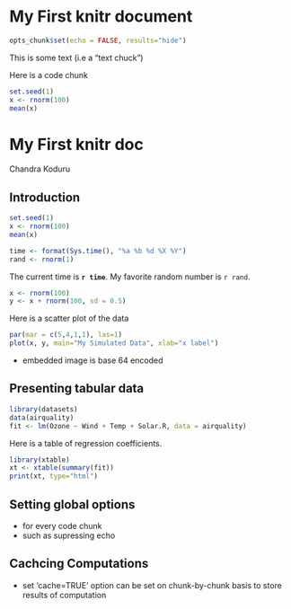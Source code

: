 My First knitr document
=====================

```r
opts_chunk$set(echo = FALSE, results="hide")
```

This is some text (i.e a "text chuck")

Here is a code chunk

```r
set.seed(1)
x <- rnorm(100)
mean(x)
```

# My First knitr doc
Chandra Koduru

## Introduction

```r
set.seed(1)
x <- rnorm(100)
mean(x)
```

```r
time <- format(Sys.time(), "%a %b %d %X %Y")
rand <- rnorm(1)
```

The current time is **`r time`**. My favorite random number is `r rand`.

```r
x <- rnorm(100)
y <- x + rnorm(100, sd = 0.5)
```

Here is a scatter plot of the data
```r
par(mar = c(5,4,1,1), las=1)
plot(x, y, main="My Simulated Data", xlab="x label")
```

* embedded image is base 64 encoded

## Presenting tabular data

```r
library(datasets)
data(airquality)
fit <- lm(Ozone ~ Wind + Temp + Solar.R, data = airquality)
```

Here is a table of regression coefficients.
```r
library(xtable)
xt <- xtable(summary(fit))
print(xt, type="html")
```

## Setting global options
* for every code chunk
* such as supressing echo

## Cachcing Computations

* set 'cache=TRUE' option can be set on chunk-by-chunk basis to store results of computation